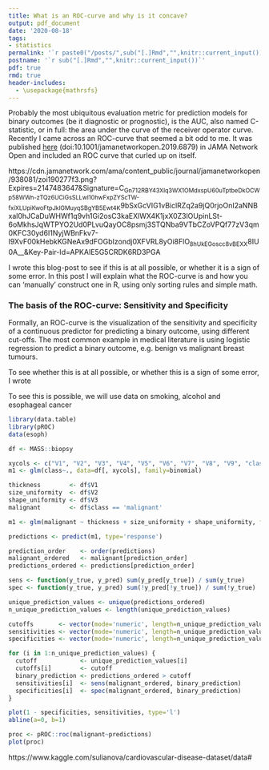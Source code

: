 ```yaml
---
title: What is an ROC-curve and why is it concave?
output: pdf_document
date: '2020-08-18'
tags:
- statistics 
permalink: '`r paste0("/posts/",sub("[.]Rmd","",knitr::current_input()),"/")`'
postname: '`r sub("[.]Rmd","",knitr::current_input())`'
pdf: true
rmd: true
header-includes:
  - \usepackage{mathrsfs}
---
```


Probably the most ubiquitous evaluation metric for prediction models for binary outcomes (be it diagnostic or prognostic), is the AUC, also named C-statistic, or in full: the area under the curve of the receiver operator curve.
Recently I came across an ROC-curve that seemed a bit odd to me. It was published [here](doi:10.1001/jamanetworkopen.2019.6879) (doi:10.1001/jamanetworkopen.2019.6879) in JAMA Network Open and included an ROC curve that curled up on itself. 

https://cdn.jamanetwork.com/ama/content_public/journal/jamanetworkopen/938081/zoi190277f3.png?Expires=2147483647&Signature=C~Gn712RBY43Xlq3WX1OMdxspU60uTptbeDkOCWp58WWn-zTQz6UCiGsSLLwI10hwFxpZYScTW-fxiXLUpiKwoFtpJkIGMuyqSBgYB5Ewt4K~9bSxGcVIG1vBiclRZq2a9jQ0rjoOnI2aNNBxal0hJCaDuWHWf1q9vh1Gi2osC3kaEXlWX4K1jxX0Z3lOUpinLSt-6oMkhsJqWTPYO2Ud0PLvuQayOC8psmj3STQNba9VTbCZoVPQf77zV3qm0KFC30yd6I1NyjWBnFkv7-I9XvF00kHebkKGNeAx9dFOGbIzondj0XFVRL8yOi8FlO~8hUkEGoscc8vBEXX~8IU0A__&Key-Pair-Id=APKAIE5G5CRDK6RD3PGA

I wrote this blog-post to see if this is at all possible, or whether it is a sign of some error.
In this post I will explain what the ROC-curve is and how you can 'manually' construct one in R, using only sorting rules and simple math.

### The basis of the ROC-curve: Sensitivity and Specificity

Formally, an ROC-curve is the visualization of the sensitivity and specificity of a continuous predictor for predicting a binary outcome, using different cut-offs.
The most common example in medical literature is using logistic regression to predict a binary outcome, e.g. benign vs malignant breast tumours.




To see whether this is at all possible, or whether this is a sign of some error, I wrote 

To see this is possible, we will use data on smoking, alcohol and esophageal cancer

```r
library(data.table)
library(pROC)
data(esoph)
```

```r
df <- MASS::biopsy
```

```r
xycols <- c("V1", "V2", "V3", "V4", "V5", "V6", "V7", "V8", "V9", "class")
m1 <- glm(class~., data=df[, xycols], family=binomial)

thickness        <- df$V1
size_uniformity  <- df$V2
shape_uniformity <- df$V3
malignant        <- df$class == 'malignant'

m1 <- glm(malignant ~ thickness + size_uniformity + shape_uniformity, family=binomial)

predictions <- predict(m1, type='response')
```

```r
prediction_order    <- order(predictions)
malignant_ordered   <- malignant[prediction_order]
predictions_ordered <- predictions[prediction_order]

sens <- function(y_true, y_pred) sum(y_pred[y_true]) / sum(y_true)
spec <- function(y_true, y_pred) sum(!y_pred[!y_true]) / sum(!y_true)

unique_prediction_values <- unique(predictions_ordered)
n_unique_prediction_values <- length(unique_prediction_values)

cutoffs       <- vector(mode='numeric', length=n_unique_prediction_values)
sensitivities <- vector(mode='numeric', length=n_unique_prediction_values)
specificities <- vector(mode='numeric', length=n_unique_prediction_values)

for (i in 1:n_unique_prediction_values) {
  cutoff            <- unique_prediction_values[i]
  cutoffs[i]        <- cutoff
  binary_prediction <- predictions_ordered > cutoff
  sensitivities[i]  <- sens(malignant_ordered, binary_prediction)
  specificities[i]  <- spec(malignant_ordered, binary_prediction)
}

```

```r
plot(1 - specificities, sensitivities, type='l')
abline(a=0, b=1)
```

```r
proc <- pROC::roc(malignant~predictions)
plot(proc)
```






https://www.kaggle.com/sulianova/cardiovascular-disease-dataset/data#

